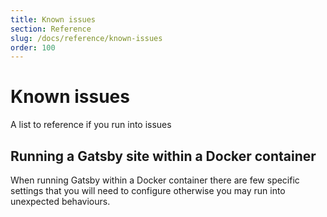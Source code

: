 ```yaml
---
title: Known issues
section: Reference
slug: /docs/reference/known-issues
order: 100
---
```


# Known issues

A list to reference if you run into issues

## Running a Gatsby site within a Docker container

When running Gatsby within a Docker container there are few specific settings that you will need to configure
otherwise you may run into unexpected behaviours.

